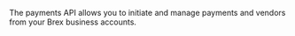 
The payments API allows you to initiate and manage payments and vendors from your Brex business accounts.
